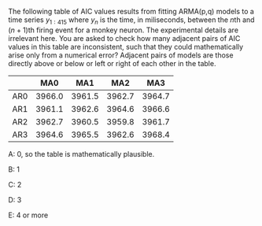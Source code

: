 
The following table of AIC values results from fitting ARMA(p,q) models to a time series $y_{1:415}$ where $y_n$ is the time, in miliseconds, between the $n$th and $(n+1)$th firing event for a monkey neuron. The experimental details are irrelevant here. You are asked to check how many adjacent pairs of AIC values in this table are inconsistent, such that they could mathematically arise only from a numerical error? Adjacent pairs of models are those directly above or below or left or right of each other in the table.


|     | MA0    |    MA1 |    MA2 |    MA3 | 
|-----|--------|--------|--------|--------|
| AR0 | 3966.0 | 3961.5 | 3962.7 | 3964.7 |
| AR1 | 3961.1 | 3962.6 | 3964.6 | 3966.6 | 
| AR2 | 3962.7 | 3960.5 | 3959.8 | 3961.7 | 
| AR3 | 3964.6 | 3965.5 | 3962.6 | 3968.4 | 

A: 0, so the table is mathematically plausible.

B: 1

C: 2

D: 3

E: 4 or more

